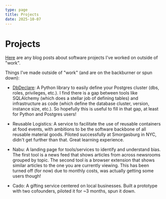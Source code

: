 ```yaml
---
type: page
title: Projects
date: 2025-10-07
---
```

# Projects

[Here](/tags/project) are any blog posts about software projects I've worked on outside of "work".

Things I've made outside of "work" (and are on the backburner or spun down):

*   [DbDeclare](https://github.com/raaidarshad/dbdeclare): A Python library to easily define your Postgres cluster (dbs, roles, privileges, etc.). I find there is a gap between tools like SQLAlchemy (which does a stellar job of defining tables) and infrastructure as code (which define the database cluster, version, instance size, etc.). So hopefully this is useful to fill in that gap, at least for Python and Postgres users!
    
*   Reusable Logistics: A service to facilitate the use of reusable containers at food events, with ambitions to be the software backbone of all reusable material goods. Piloted successfully at Smorgasburg in NYC, didn't get further than that. Great learning experience.
    
*   Nabu: A landing page for tools/services to identify and understand bias. The first tool is a news feed that shows articles from across newsrooms grouped by topic. The second tool is a browser extension that shows similar articles to the one you are currently viewing. This has been turned off (for now) due to monthly costs, was actually getting some users though!
    
*   Cado: A gifting service centered on local businesses. Built a prototype with two cofounders, piloted it for ~3 months, spun it down.